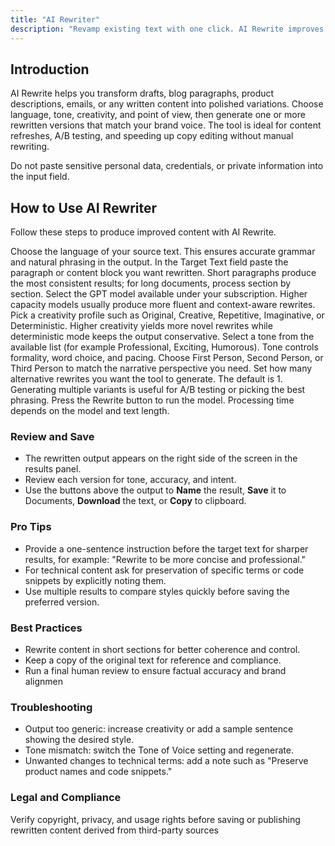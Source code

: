 ```yaml
---
title: "AI Rewriter"
description: "Revamp existing text with one click. AI Rewrite improves clarity, tone, and style so your content reads better while preserving the original meaning."
---
```


## Introduction

AI Rewrite helps you transform drafts, blog paragraphs, product descriptions, emails, or any written content into polished variations. Choose language, tone, creativity, and point of view, then generate one or more rewritten versions that match your brand voice. The tool is ideal for content refreshes, A/B testing, and speeding up copy editing without manual rewriting.

<Warning>
  Do not paste sensitive personal data, credentials, or private information into the input field.
</Warning>

## How to Use AI Rewriter

Follow these steps to produce improved content with AI Rewrite.

<Steps>
  <Step title="Select Input Language">
    Choose the language of your source text. This ensures accurate grammar and natural phrasing in the output.
  </Step>
  <Step title="Paste Target Text">
    In the Target Text field paste the paragraph or content block you want rewritten. Short paragraphs produce the most consistent results; for long documents, process section by section.
  </Step>
  <Step title="Choose AI Model">
    Select the GPT model available under your subscription. Higher capacity models usually produce more fluent and context-aware rewrites.
  </Step>
  <Step title="Set Creativity">
    Pick a creativity profile such as Original, Creative, Repetitive, Imaginative, or Deterministic. Higher creativity yields more novel rewrites while deterministic mode keeps the output conservative.
  </Step>
  <Step title="Choose Tone of Voice">
    Select a tone from the available list (for example Professional, Exciting, Humorous). Tone controls formality, word choice, and pacing.
  </Step>
  <Step title="Point of View">
    Choose First Person, Second Person, or Third Person to match the narrative perspective you need.
  </Step>
  <Step title="Number of Results">
    Set how many alternative rewrites you want the tool to generate. The default is 1. Generating multiple variants is useful for A/B testing or picking the best phrasing.
  </Step>
  <Step title="Click Rewrite">
    Press the Rewrite button to run the model. Processing time depends on the model and text length.
  </Step>
</Steps>

### Review and Save

- The rewritten output appears on the right side of the screen in the results panel.
- Review each version for tone, accuracy, and intent.
- Use the buttons above the output to **Name** the result, **Save** it to Documents, **Download** the text, or **Copy** to clipboard.

### Pro Tips

- Provide a one-sentence instruction before the target text for sharper results, for example: "Rewrite to be more concise and professional."
- For technical content ask for preservation of specific terms or code snippets by explicitly noting them.
- Use multiple results to compare styles quickly before saving the preferred version.

### Best Practices

- Rewrite content in short sections for better coherence and control.
- Keep a copy of the original text for reference and compliance.
- Run a final human review to ensure factual accuracy and brand alignmen

### Troubleshooting

- Output too generic: increase creativity or add a sample sentence showing the desired style.
- Tone mismatch: switch the Tone of Voice setting and regenerate.
- Unwanted changes to technical terms: add a note such as "Preserve product names and code snippets."

### Legal and Compliance

Verify copyright, privacy, and usage rights before saving or publishing rewritten content derived from third-party sources